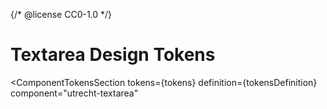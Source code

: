 {/* @license CC0-1.0 */}


<Meta id="css-textarea--tokens" title="CSS Component/Textarea/Design Tokens" />

# Textarea Design Tokens

<ComponentTokensSection
  tokens={tokens}
  definition={tokensDefinition}
  component="utrecht-textarea"
></ComponentTokensSection>
